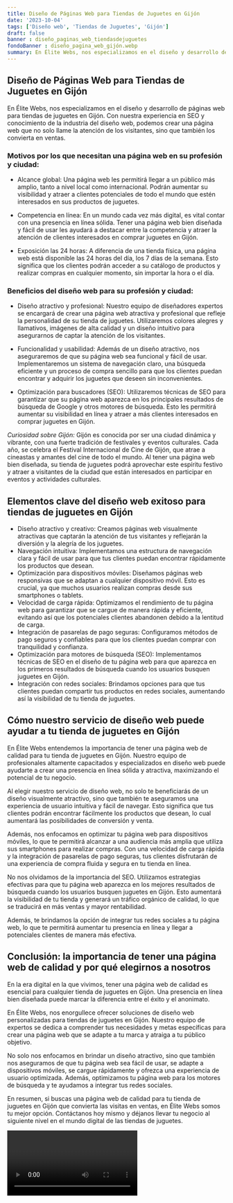 ```yaml
---
title: Diseño de Páginas Web para Tiendas de Juguetes en Gijón
date: '2023-10-04'
tags: ['Diseño web', 'Tiendas de Juguetes', 'Gijón']
draft: false
banner : diseño_paginas_web_tiendasdejuguetes
fondoBanner : diseño_pagina_web_gijón.webp
summary: En Élite Webs, nos especializamos en el diseño y desarrollo de páginas web para tiendas de juguetes en Gijón. Con nuestra experiencia en SEO y conocimiento de la industria del diseño web, podemos crear una página web que no solo llame la atención de los visitantes, sino que también los convierta en ventas.
---
```


## Diseño de Páginas Web para Tiendas de Juguetes en Gijón

En Élite Webs, nos especializamos en el diseño y desarrollo de páginas web para tiendas de juguetes en Gijón. Con nuestra experiencia en SEO y conocimiento de la industria del diseño web, podemos crear una página web que no solo llame la atención de los visitantes, sino que también los convierta en ventas.

### Motivos por los que necesitan una página web en su profesión y ciudad:

- Alcance global: Una página web les permitirá llegar a un público más amplio, tanto a nivel local como internacional. Podrán aumentar su visibilidad y atraer a clientes potenciales de todo el mundo que estén interesados en sus productos de juguetes.

- Competencia en línea: En un mundo cada vez más digital, es vital contar con una presencia en línea sólida. Tener una página web bien diseñada y fácil de usar les ayudará a destacar entre la competencia y atraer la atención de clientes interesados en comprar juguetes en Gijón.

- Exposición las 24 horas: A diferencia de una tienda física, una página web está disponible las 24 horas del día, los 7 días de la semana. Esto significa que los clientes podrán acceder a su catálogo de productos y realizar compras en cualquier momento, sin importar la hora o el día.

### Beneficios del diseño web para su profesión y ciudad:

- Diseño atractivo y profesional: Nuestro equipo de diseñadores expertos se encargará de crear una página web atractiva y profesional que refleje la personalidad de su tienda de juguetes. Utilizaremos colores alegres y llamativos, imágenes de alta calidad y un diseño intuitivo para asegurarnos de captar la atención de los visitantes.

- Funcionalidad y usabilidad: Además de un diseño atractivo, nos aseguraremos de que su página web sea funcional y fácil de usar. Implementaremos un sistema de navegación claro, una búsqueda eficiente y un proceso de compra sencillo para que los clientes puedan encontrar y adquirir los juguetes que deseen sin inconvenientes.

- Optimización para buscadores (SEO): Utilizaremos técnicas de SEO para garantizar que su página web aparezca en los principales resultados de búsqueda de Google y otros motores de búsqueda. Esto les permitirá aumentar su visibilidad en línea y atraer a más clientes interesados en comprar juguetes en Gijón.

*Curiosidad sobre Gijón:* Gijón es conocida por ser una ciudad dinámica y vibrante, con una fuerte tradición de festivales y eventos culturales. Cada año, se celebra el Festival Internacional de Cine de Gijón, que atrae a cineastas y amantes del cine de todo el mundo. Al tener una página web bien diseñada, su tienda de juguetes podrá aprovechar este espíritu festivo y atraer a visitantes de la ciudad que están interesados en participar en eventos y actividades culturales.

<GifSeo />

<Cta />

## Elementos clave del diseño web exitoso para tiendas de juguetes en Gijón

- Diseño atractivo y creativo: Creamos páginas web visualmente atractivas que captarán la atención de tus visitantes y reflejarán la diversión y la alegría de los juguetes.
- Navegación intuitiva: Implementamos una estructura de navegación clara y fácil de usar para que tus clientes puedan encontrar rápidamente los productos que desean.
- Optimización para dispositivos móviles: Diseñamos páginas web responsivas que se adaptan a cualquier dispositivo móvil. Esto es crucial, ya que muchos usuarios realizan compras desde sus smartphones o tablets.
- Velocidad de carga rápida: Optimizamos el rendimiento de tu página web para garantizar que se cargue de manera rápida y eficiente, evitando así que los potenciales clientes abandonen debido a la lentitud de carga.
- Integración de pasarelas de pago seguras: Configuramos métodos de pago seguros y confiables para que los clientes puedan comprar con tranquilidad y confianza.
- Optimización para motores de búsqueda (SEO): Implementamos técnicas de SEO en el diseño de tu página web para que aparezca en los primeros resultados de búsqueda cuando los usuarios busquen juguetes en Gijón.
- Integración con redes sociales: Brindamos opciones para que tus clientes puedan compartir tus productos en redes sociales, aumentando así la visibilidad de tu tienda de juguetes.

## Cómo nuestro servicio de diseño web puede ayudar a tu tienda de juguetes en Gijón

En Élite Webs entendemos la importancia de tener una página web de calidad para tu tienda de juguetes en Gijón. Nuestro equipo de profesionales altamente capacitados y especializados en diseño web puede ayudarte a crear una presencia en línea sólida y atractiva, maximizando el potencial de tu negocio.

Al elegir nuestro servicio de diseño web, no solo te beneficiarás de un diseño visualmente atractivo, sino que también te aseguramos una experiencia de usuario intuitiva y fácil de navegar. Esto significa que tus clientes podrán encontrar fácilmente los productos que desean, lo cual aumentará las posibilidades de conversión y venta.

Además, nos enfocamos en optimizar tu página web para dispositivos móviles, lo que te permitirá alcanzar a una audiencia más amplia que utiliza sus smartphones para realizar compras. Con una velocidad de carga rápida y la integración de pasarelas de pago seguras, tus clientes disfrutarán de una experiencia de compra fluida y segura en tu tienda en línea.

No nos olvidamos de la importancia del SEO. Utilizamos estrategias efectivas para que tu página web aparezca en los mejores resultados de búsqueda cuando los usuarios busquen juguetes en Gijón. Esto aumentará la visibilidad de tu tienda y generará un tráfico orgánico de calidad, lo que se traducirá en más ventas y mayor rentabilidad.

Además, te brindamos la opción de integrar tus redes sociales a tu página web, lo que te permitirá aumentar tu presencia en línea y llegar a potenciales clientes de manera más efectiva.

## Conclusión: la importancia de tener una página web de calidad y por qué elegirnos a nosotros

En la era digital en la que vivimos, tener una página web de calidad es esencial para cualquier tienda de juguetes en Gijón. Una presencia en línea bien diseñada puede marcar la diferencia entre el éxito y el anonimato.

En Élite Webs, nos enorgullece ofrecer soluciones de diseño web personalizadas para tiendas de juguetes en Gijón. Nuestro equipo de expertos se dedica a comprender tus necesidades y metas específicas para crear una página web que se adapte a tu marca y atraiga a tu público objetivo.

No solo nos enfocamos en brindar un diseño atractivo, sino que también nos aseguramos de que tu página web sea fácil de usar, se adapte a dispositivos móviles, se cargue rápidamente y ofrezca una experiencia de usuario optimizada. Además, optimizamos tu página web para los motores de búsqueda y te ayudamos a integrar tus redes sociales.

En resumen, si buscas una página web de calidad para tu tienda de juguetes en Gijón que convierta las visitas en ventas, en Élite Webs somos tu mejor opción. Contáctanos hoy mismo y déjanos llevar tu negocio al siguiente nivel en el mundo digital de las tiendas de juguetes.

<Video />

<CtaBot job='Tiendas de Juguetes' city='Gijón'/>

<Gmaps query='Gijón+españa+maps' />